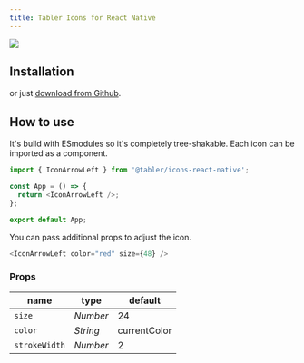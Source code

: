---
title: Tabler Icons for React Native
---

![](https://raw.githubusercontent.com/tabler/tabler-icons/master/.github/packages/og-package-react-native.png)

## Installation

<TabsPackage name="@tabler/icons-react-native" />

or just [download from Github](https://github.com/tabler/tabler-icons/releases).

## How to use

It's build with ESmodules so it's completely tree-shakable. Each icon can be imported as a component.

```js
import { IconArrowLeft } from '@tabler/icons-react-native';

const App = () => {
  return <IconArrowLeft />;
};

export default App;
```

You can pass additional props to adjust the icon.

```js
<IconArrowLeft color="red" size={48} />
```

### Props

| name          | type     | default      |
| ------------- | -------- | ------------ |
| `size`        | _Number_ | 24           |
| `color`       | _String_ | currentColor |
| `strokeWidth` | _Number_ | 2            |

